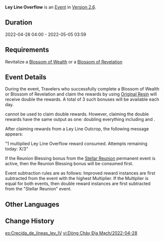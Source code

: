 {{Event
|name              = Ley Line Overflow 2022-04-28
|image             = Ley Line Overflow.png
|type              = In-Game
|time_known        = yes
|time_start        = 2022-04-28 04:00:00
|time_end          = 2022-05-05 03:59:59
|link              = https://genshin.hoyoverse.com/en/news/detail/20573
}}
{{Description|The flow of experience and gold within the ley lines has been notable of late...<br />Use the power of Original Resin to make Blossoms of Wealth and Blossoms of Revelation bloom brilliantly, and bring forth shining [[Mora]] and forerunners' experiences into the world.}}
'''Ley Line Overflow''' is an [[Event]] in [[Version 2.6]].

==Duration==
2022-04-28 04:00 - 2022-05-05 03:59

==Requirements==
Revitalize a [[Blossom of Wealth]] or a [[Blossom of Revelation]]

==Event Details==
During the event, Travelers who successfully complete a Blossom of Wealth or Blossom of Revelation and claim the rewards by using [[Original Resin]] will receive double the rewards. A total of 3 such bonuses will be available each day.

{{Item|Condensed Resin|30}} cannot be used to claim double rewards. However, claiming the double rewards have the same output as one: doubling everything including {{Item|Companionship EXP|30}} and {{Item|Adventure EXP|30}}.

After claiming rewards from a Ley Line Outcrop, the following message appears:

"1 multiplied Ley Line Overflow reward consumed. Attempts remaining today: X/3"

If the Reunion Blessing bonus from the [[Stellar Reunion]] permanent event is active, then the Reunion Blessing bonus will be consumed first.

Event subtraction rules are as follows: Improved reward instances are first subtracted from the event with the highest Multiplier. If the Multiplier is equal for both events, then double reward instances are first subtracted  from the "Stellar Reunion" event.

==Other Languages==
{{Transclude|Ley Line Overflow|Other Languages}}

==Change History==
{{Change History|2.6}}

[[es:Crecida_de_líneas_ley_IV]]
[[vi:Dòng Chảy Địa Mạch/2022-04-28]]